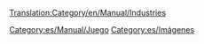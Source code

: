 [[Translation:Category/en/Manual/Industries]]

{{en/Bilingual box| es
| Esta es una lista categorízada de todas las industrias de OpenTTD. Las industrias se subcategorizan por el clima y por la posición en la cadena de distribución de la producción. Un listado completo también está disponible en la parte inferior de esta categoría.
| This is a categorised list of all [[es/Manual/Industrias]] in OpenTTD.  Industries are subcategorised by Climate and by position in the industry chain, and a complete listing is also available at the bottom of this category.}}

[[Category:es/Manual/Juego]]
[[Category:es/Imágenes]]